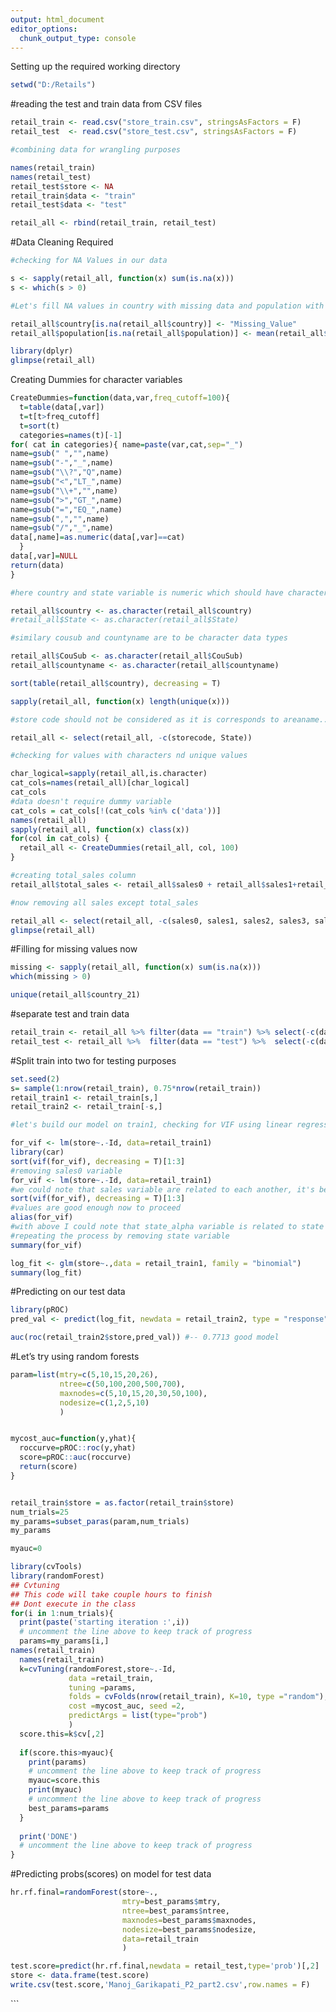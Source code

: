 ---
output: html_document
editor_options: 
  chunk_output_type: console
---

Setting up the required working directory

```{r}
setwd("D:/Retails")
```


#reading the test and train data from CSV files
```{r}
retail_train <- read.csv("store_train.csv", stringsAsFactors = F)
retail_test  <- read.csv("store_test.csv", stringsAsFactors = F)

#combining data for wrangling purposes

names(retail_train)
names(retail_test)
retail_test$store <- NA
retail_train$data <- "train"
retail_test$data <- "test"

retail_all <- rbind(retail_train, retail_test)
```


#Data Cleaning Required
```{r}

#checking for NA Values in our data

s <- sapply(retail_all, function(x) sum(is.na(x)))
s <- which(s > 0)

#Let's fill NA values in country with missing data and population with mean values

retail_all$country[is.na(retail_all$country)] <- "Missing_Value"
retail_all$population[is.na(retail_all$population)] <- mean(retail_all$population, na.rm = T)

library(dplyr)
glimpse(retail_all)

```


Creating Dummies for character variables
```{r}
CreateDummies=function(data,var,freq_cutoff=100){ 
  t=table(data[,var]) 
  t=t[t>freq_cutoff] 
  t=sort(t)
  categories=names(t)[-1]
for( cat in categories){ name=paste(var,cat,sep="_")
name=gsub(" ","",name)
name=gsub("-","_",name) 
name=gsub("\\?","Q",name) 
name=gsub("<","LT_",name) 
name=gsub("\\+","",name) 
name=gsub(">","GT_",name)
name=gsub("=","EQ_",name) 
name=gsub(",","",name) 
name=gsub("/","_",name) 
data[,name]=as.numeric(data[,var]==cat)
  }
data[,var]=NULL 
return(data)
}

#here country and state variable is numeric which should have character

retail_all$country <- as.character(retail_all$country)
#retail_all$State <- as.character(retail_all$State)

#similary cousub and countyname are to be character data types

retail_all$CouSub <- as.character(retail_all$CouSub)
retail_all$countyname <- as.character(retail_all$countyname)

sort(table(retail_all$country), decreasing = T)

sapply(retail_all, function(x) length(unique(x)))

#store code should not be considered as it is corresponds to areaname.. 

retail_all <- select(retail_all, -c(storecode, State))

#checking for values with characters nd unique values

char_logical=sapply(retail_all,is.character)
cat_cols=names(retail_all)[char_logical] 
cat_cols
#data doesn't require dummy variable
cat_cols = cat_cols[!(cat_cols %in% c('data'))]
names(retail_all)
sapply(retail_all, function(x) class(x))
for(col in cat_cols) {
  retail_all <- CreateDummies(retail_all, col, 100)
}

#creating total_sales column
retail_all$total_sales <- retail_all$sales0 + retail_all$sales1+retail_all$sales2+retail_all$sales3+retail_all$sales4

#now removing all sales except total_sales

retail_all <- select(retail_all, -c(sales0, sales1, sales2, sales3, sales4))
glimpse(retail_all)
```

#Filling for missing values now
```{r}
missing <- sapply(retail_all, function(x) sum(is.na(x)))
which(missing > 0)

unique(retail_all$country_21)
```

#separate test and train data
```{r}
retail_train <- retail_all %>% filter(data == "train") %>% select(-c(data))
retail_test <- retail_all %>%  filter(data == "test") %>%  select(-c(data, store))
```


#Split train into two for testing purposes
```{r}
set.seed(2)
s= sample(1:nrow(retail_train), 0.75*nrow(retail_train))
retail_train1 <- retail_train[s,]
retail_train2 <- retail_train[-s,]

#let's build our model on train1, checking for VIF using linear regression firstly

for_vif <- lm(store~.-Id, data=retail_train1)
library(car)
sort(vif(for_vif), decreasing = T)[1:3]
#removing sales0 variable
for_vif <- lm(store~.-Id, data=retail_train1)
#we could note that sales variable are related to each another, it's better to find sum
sort(vif(for_vif), decreasing = T)[1:3]
#values are good enough now to proceed
alias(for_vif)
#with above I could note that state_alpha variable is related to state variable, hence
#repeating the process by removing state variable
summary(for_vif)

log_fit <- glm(store~.,data = retail_train1, family = "binomial")
summary(log_fit)
```


#Predicting on our test data
```{r}

library(pROC)
pred_val <- predict(log_fit, newdata = retail_train2, type = "response")

auc(roc(retail_train2$store,pred_val)) #-- 0.7713 good model
```

#Let's try using random forests

```{r}
param=list(mtry=c(5,10,15,20,26),
           ntree=c(50,100,200,500,700),
           maxnodes=c(5,10,15,20,30,50,100),
           nodesize=c(1,2,5,10)
           )


mycost_auc=function(y,yhat){
  roccurve=pROC::roc(y,yhat)
  score=pROC::auc(roccurve)
  return(score)
}


retail_train$store = as.factor(retail_train$store)
num_trials=25
my_params=subset_paras(param,num_trials)
my_params

myauc=0

library(cvTools)
library(randomForest)
## Cvtuning
## This code will take couple hours to finish
## Dont execute in the class
for(i in 1:num_trials){
  print(paste('starting iteration :',i))
  # uncomment the line above to keep track of progress
  params=my_params[i,]
names(retail_train)  
  names(retail_train)
  k=cvTuning(randomForest,store~.-Id, 
             data =retail_train,
             tuning =params,
             folds = cvFolds(nrow(retail_train), K=10, type ="random"),
             cost =mycost_auc, seed =2,
             predictArgs = list(type="prob")
             )
  score.this=k$cv[,2]
  
  if(score.this>myauc){
    print(params)
    # uncomment the line above to keep track of progress
    myauc=score.this
    print(myauc)
    # uncomment the line above to keep track of progress
    best_params=params
  }
  
  print('DONE')
  # uncomment the line above to keep track of progress
}

```



#Predicting probs(scores) on model for test data
```{r}
hr.rf.final=randomForest(store~.,
                         mtry=best_params$mtry,
                         ntree=best_params$ntree,
                         maxnodes=best_params$maxnodes,
                         nodesize=best_params$nodesize,
                         data=retail_train
                         )

test.score=predict(hr.rf.final,newdata = retail_test,type='prob')[,2]
store <- data.frame(test.score)
write.csv(test.score,'Manoj_Garikapati_P2_part2.csv',row.names = F)
```

```









